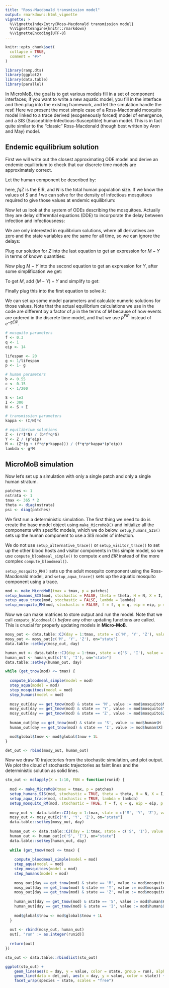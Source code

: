 ```yaml
---
title: "Ross-Macdonald transmission model"
output: rmarkdown::html_vignette
vignette: >
  %\VignetteIndexEntry{Ross-Macdonald transmission model}
  %\VignetteEngine{knitr::rmarkdown}
  %\VignetteEncoding{UTF-8}
---
```


```r
knitr::opts_chunk$set(
  collapse = TRUE,
  comment = "#>"
)
```

```r
library(ramp.dts)
library(ggplot2)
library(data.table)
library(parallel)
```

In MicroMoB, the goal is to get various models fill in a set of component interfaces;
if you want to write a new aquatic model, you fill in the interface and then plug
into the existing framework, and let the simulation handle the rest! Here we
present the most simple case of a Ross-Macdonald mosquito model linked to a
trace derived (exogeneously forced) model of emergence, and a SIS (Susceptible-Infectious-Susceptible)
human model. This is in fact quite similar to the "classic" Ross-Macdonald
(though best written by Aron and May) model.

## Endemic equilibrium solution

First we will write out the closest approximating ODE model and derive an endemic
equilibrium to check that our discrete time models are approximately correct.

Let the human component be described by:

\begin{equation}
\dot{S} = -b fqZ (1/N) S + rI \\
\dot{I} = b fqZ (1/N) S - rI
\end{equation}

here, $fqZ$ is the EIR, and $N$ is the total human population size. If we know
the values of $S$ and $I$ we can solve for the density of infectious mosquitoes
required to give those values at endemic equilibrium:

\begin{equation}
  Z = \frac{rIN}{bfqS}
\end{equation}

Now let us look at the system of ODEs describing the mosquitoes. Actually they are
delay differential equations (DDE) to incorporate the delay between infection and
infectiousness:

\begin{equation}
  \dot{M} = \lambda - gM \\
  \dot{Y} = fq\kappa (M-Y) - gY \\
  \dot{Z} = fq\kappa_{t-EIP} (M_{t-EIP} - Y_{t-EIP}) e^{-gEIP} - gZ
\end{equation}

We are only interested in equilibrium solutions, where all derivatives are zero
and the state variables are the same for all time, so we can ignore the delays:

\begin{equation}
  0 = \lambda - gM \\
  0 = fq\kappa (M-Y) - gY \\
  0 = fq\kappa (M - Y) e^{-gEIP} - gZ
\end{equation}

Plug our solution for $Z$ into the last equation to get an expression for $M-Y$ in
terms of known quantities:

\begin{equation}
M-Y = \frac{gZ}{fq\kappa e^{-gEIP}}
\end{equation}

Now plug $M-Y$ into the second equation to get an expression for $Y$, after some
simplification we get:

\begin{equation}
  Y = \frac{Z}{e^{-gEIP}}
\end{equation}

To get $M$, add $(M-Y) + Y$ and simplify to get:

\begin{equation}
M = \frac{Z(g + fq\kappa)}{fq\kappa e^{-gEIP}}
\end{equation}

Finally plug this into the first equation to solve $\lambda$:

\begin{equation}
  \lambda = g \left( \frac{Z(g + fq\kappa)}{fq\kappa e^{-gEIP}} \right)
\end{equation}

We can set up some model parameters and calculate numeric solutions for those values. Note that the actual equilibrium calculations we use in the code are different by a factor of $p$ in the terms of $M$ because of how events are ordered in the discrete time model, and that we use $p^{EIP}$ instead of $e^{-gEIP}$.

```R
# mosquito parameters
f <- 0.3
q <- 1
eip <- 14

lifespan <- 20
g <- 1/lifespan
p <- 1- g

# human parameters
b <- 0.55
c <- 0.15
r <- 1/200

S <- 1e3
I <- 300
N <- S + I

# transmission parameters
kappa <- (I/N)*c

# equilibrium solutions
Z <- (r*I*N) / (b*f*q*S)
Y <- Z / (p^eip)
M <- (Z*(g + (f*q*p*kappa))) / (f*q*p*kappa*(p^eip))
lambda <- g*M
```

## MicroMoB simulation

Now let's set up a simulation with only a single patch and only a single human stratum.

```R
patches <- 1
nstrata <- 1
tmax <- 365 * 2
theta <- diag(nstrata)
psi <- diag(patches)
```

We first run a deterministic simulation. The first thing we need to do is create
the base model object using `make_MicroMoB()` and initialize all the components with specific models, which we do
below. `setup_humans_SIS()` sets up the human component to use a SIS model of infection.

We do not use `setup_alternative_trace()` or `setup_visitor_trace()` to set up the other blood hosts
and visitor components in this simple model, so we use `compute_bloodmeal_simple()` to compute
$\kappa$ and $EIR$ instead of the more complex `compute_bloodmeal()`.

`setup_mosquito_RM()` sets up the adult mosquito component using the Ross-Macdonald model, and
`setup_aqua_trace()` sets up the aquatic mosquito component using a trace.

```R
mod <- make_MicroMoB(tmax = tmax, p = patches)
setup_humans_SIS(mod, stochastic = FALSE, theta = theta, H = N, X = I, b = b, c = c, r = r)
setup_aqua_trace(mod, stochastic = FALSE, lambda = lambda)
setup_mosquito_RM(mod, stochastic = FALSE, f = f, q = q, eip = eip, p = p, psi = psi, M = M, Y = Y, Z = Z)
```

Now we can make matrices to store output and run the model. Note that we call `compute_bloodmeal()`
_before_ any other updating functions are called. This is crucial for properly updating
models in **Micro-MoB**.

```R
mosy_out <- data.table::CJ(day = 1:tmax, state = c('M', 'Y', 'Z'), value = NaN, species = "mosquito")
mosy_out <- mosy_out[c('M', 'Y', 'Z'), on="state"]
data.table::setkey(mosy_out, day)

human_out <- data.table::CJ(day = 1:tmax, state = c('S', 'I'), value = NaN, species = "human")
human_out <- human_out[c('S', 'I'), on="state"]
data.table::setkey(human_out, day)

while (get_tnow(mod) <= tmax) {
  
  compute_bloodmeal_simple(model = mod)
  step_aqua(model = mod)
  step_mosquitoes(model = mod)
  step_humans(model = mod)
  
  mosy_out[day == get_tnow(mod) & state == 'M', value := mod$mosquito$M]
  mosy_out[day == get_tnow(mod) & state == 'Y', value := mod$mosquito$Y]
  mosy_out[day == get_tnow(mod) & state == 'Z', value := mod$mosquito$Z]
  
  human_out[day == get_tnow(mod) & state == 'S', value := mod$human$H - mod$human$X]
  human_out[day == get_tnow(mod) & state == 'I', value := mod$human$X]

  mod$global$tnow <- mod$global$tnow + 1L
}

det_out <- rbind(mosy_out, human_out)
```

Now we draw 10 trajectories from the stochastic simulation, and plot output. We plot
the cloud of stochastic trajectories as faint lines and the deterministic solution as
solid lines.

```R
sto_out <- mclapply(X = 1:10, FUN = function(runid) {
  
  mod <- make_MicroMoB(tmax = tmax, p = patches)
  setup_humans_SIS(mod, stochastic = TRUE, theta = theta, H = N, X = I, b = b, c = c, r = r)
  setup_aqua_trace(mod, stochastic = TRUE, lambda = lambda)
  setup_mosquito_RM(mod, stochastic = TRUE, f = f, q = q, eip = eip, p = p, psi = psi, M = M, Y = Y, Z = Z)
  
  mosy_out <- data.table::CJ(day = 1:tmax, state = c('M', 'Y', 'Z'), value = NaN, species = "mosquito")
  mosy_out <- mosy_out[c('M', 'Y', 'Z'), on="state"]
  data.table::setkey(mosy_out, day)
  
  human_out <- data.table::CJ(day = 1:tmax, state = c('S', 'I'), value = NaN, species = "human")
  human_out <- human_out[c('S', 'I'), on="state"]
  data.table::setkey(human_out, day)
    
  while (get_tnow(mod) <= tmax) {
    
    compute_bloodmeal_simple(model = mod)
    step_aqua(model = mod)
    step_mosquitoes(model = mod)
    step_humans(model = mod)
    
    mosy_out[day == get_tnow(mod) & state == 'M', value := mod$mosquito$M]
    mosy_out[day == get_tnow(mod) & state == 'Y', value := mod$mosquito$Y]
    mosy_out[day == get_tnow(mod) & state == 'Z', value := mod$mosquito$Z]
    
    human_out[day == get_tnow(mod) & state == 'S', value := mod$human$H - mod$human$X]
    human_out[day == get_tnow(mod) & state == 'I', value := mod$human$X]
  
    mod$global$tnow <- mod$global$tnow + 1L
  }
  
  out <- rbind(mosy_out, human_out)
  out[, "run" := as.integer(runid)]
  
  return(out)
})

sto_out <- data.table::rbindlist(sto_out)

ggplot(sto_out) +
    geom_line(aes(x = day, y = value, color = state, group = run), alpha = 0.3) +
    geom_line(data = det_out, aes(x = day, y = value, color = state)) +
    facet_wrap(species ~ state, scales = "free")
```

